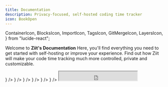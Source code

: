 ```yaml
---
title: Documentation
description: Privacy-focused, self-hosted coding time tracker
icon: BookOpen
---
```


  ContainerIcon,
  BlocksIcon,
  ImportIcon,
  TagsIcon,
  GitMergeIcon,
  LayersIcon,
} from "lucide-react";

Welcome to **Ziit's Documentation** Here, you'll find everything you need to get started with self-hosting or improve your experience. Find out how Ziit will make your code time tracking much more controlled, private and customizable.

<Cards cols={2}>
  <Card
    title="Deploy"
    href="/deploy"
    description="Learn how to self-host Ziit"
    icon={<ContainerIcon />}
  />
  <Card
    title="Extensions"
    href="/extensions"
    description="IDE extensions for time tracking"
    icon={<BlocksIcon />}
  />
  <Card
    title="Wakatime/Wakapi Import"
    href="/wakatime"
    description="Import data from Wakatime/Wakapi"
    icon={<ImportIcon />}
  />
  <Card
    title="Badges"
    href="/badges"
    description="Create badges to showcase in your README"
    icon={<TagsIcon />}
  />
  <Card
    title="Contribute"
    href="/contribute/contributing"
    description="Learn how to contribute to Ziit"
    icon={<GitMergeIcon />}
  />
  <Card
    title="Extension Spec Sheet"
    href="/extension-spec-sheet"
    description="Learn how to create your own Ziit extension"
    icon={<LayersIcon />}
  />
</Cards>

<iframe
  src="https://status.ziit.app/badge?theme=dark"
  width="250"
  height="30"
  className="status-badge"
  style={{ colorScheme: "normal" }}
/>
